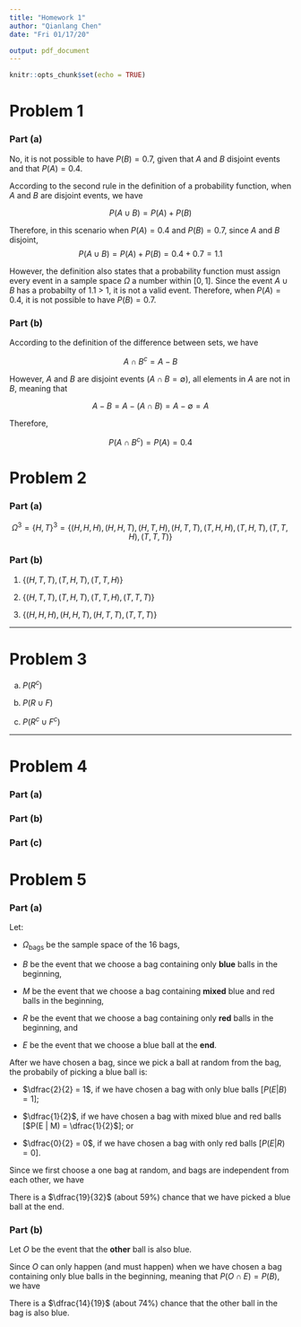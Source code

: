 ```yaml
---
title: "Homework 1"
author: "Qianlang Chen"
date: "Fri 01/17/20"

output: pdf_document
---
```


```r
knitr::opts_chunk$set(echo = TRUE)
```

# Problem 1

### Part (a)

No, it is not possible to have $P(B) = 0.7$, given that $A$ and $B$ disjoint events and that $P(A) = 0.4$.

According to the second rule in the definition of a probability function, when $A$ and $B$ are disjoint events, we have

$$P(A \cup B) = P(A) + P(B)$$

Therefore, in this scenario when $P(A) = 0.4$ and $P(B) = 0.7$, since $A$ and $B$ disjoint,
$$P(A \cup B) = P(A) + P(B) = 0.4 + 0.7 = 1.1$$

However, the definition also states that a probability function must assign every event in a sample space $\Omega$ a number within $[0, 1]$. Since the event $A \cup B$ has a probabilty of 1.1 > 1, it is not a valid event. Therefore, when $P(A) = 0.4$, it is not possible to have $P(B) = 0.7$.

### Part (b)

According to the definition of the difference between sets, we have

$$A \cap B^c = A - B$$

However, $A$ and $B$ are disjoint events ($A \cap B = \emptyset$), all elements in $A$ are not in $B$, meaning that

$$A - B = A - (A \cap B) = A - \emptyset = A$$

Therefore,

$$P(A \cap B^c) = P(A) = 0.4$$

\pagebreak
# Problem 2

### Part (a)

$$\Omega^3 = \{H, T\}^3 = \{(H, H, H), (H, H, T), (H, T, H), (H, T, T), (T, H, H), (T, H, T), (T, T, H), (T, T, T)\}$$

### Part (b)

1. $\{(H, T, T), (T, H, T), (T, T, H)\}$

2. $\{(H, T, T), (T, H, T), (T, T, H), (T, T, T)\}$

3. $\{(H, H, H), (H, H, T), (H, T, T), (T, T, T)\}$

___
# Problem 3

a. $P(R^c)$

b. $P(R \cup F)$

c. $P(R^c \cup F^c)$

___
# Problem 4

### Part (a)

\begin{align*}
P(R^c) &= 1 - P(R) &\text{The 1}^\text{st}\text{ probability rule} \\
       &= 1 - 0.1 \\
       &= 0.9
\end{align*}

### Part (b)

\begin{align*}
P(R \cup F) &= P(R) + P(F) - P(R \cap F) &\text{The 2}^\text{nd}\text{ probability rule} \\
            &= 0.1 + 0.07 - 0.03 \\
            &= 0.14
\end{align*}

### Part (c)

\begin{align*}
P(R^c \cup F^c) &= P((R \cap F)^c) &\text{De Morgan's Law} \\
                &= 1 - P(R \cap F) &\text{The 1}^\text{st}\text{ probability rule} \\
                &= 1 - 0.03 \\
                &= 0.97
\end{align*}

\pagebreak
# Problem 5

### Part (a)

Let:

* $\Omega_{\text{bags}}$ be the sample space of the 16 bags,

* $B$ be the event that we choose a bag containing only **blue** balls in the beginning,

* $M$ be the event that we choose a bag containing **mixed** blue and red balls in the beginning,

* $R$ be the event that we choose a bag containing only **red** balls in the beginning, and

* $E$ be the event that we choose a blue ball at the **end**.

After we have chosen a bag, since we pick a ball at random from the bag, the probabily of picking a blue ball is:

* $\dfrac{2}{2} = 1$, if we have chosen a bag with only blue balls [$P(E | B) = 1$];

* $\dfrac{1}{2}$, if we have chosen a bag with mixed blue and red balls [$P(E | M) = \dfrac{1}{2}$]; or

* $\dfrac{0}{2} = 0$, if we have chosen a bag with only red balls [$P(E | R) = 0$].

Since we first choose a one bag at random, and bags are independent from each other, we have

\begin{align*}
P(E) &= P(B) \times P(E | B) + P(M) \times P(E | M) + P(R) \times P(E | R) \\
     &= \frac{|B|}{|\Omega_{\text{bags}}|} \times 1 + \frac{|M|}{|\Omega_{\text{bags}}|} \times \frac{1}{2} + \frac{|R|}{|\Omega_{\text{bags}}|} \times 0 \\
     &= \frac{7}{16} \times 1 + \frac{5}{16} \times \frac{1}{2} + \frac{4}{16} \times 0 \\
     &= \frac{19}{32}
\end{align*}

There is a $\dfrac{19}{32}$ (about 59%) chance that we have picked a blue ball at the end.

### Part (b)

Let $O$ be the event that the **other** ball is also blue.

Since $O$ can only happen (and must happen) when we have chosen a bag containing only blue balls in the beginning, meaning that $P(O \cap E) = P(B)$, we have

\begin{align*}
P(O | E) &= \frac{P(O \cap E)}{P(E)} \\
         &= \frac{P(B)}{P(E)} \\
         &= \frac{7}{16} \div \frac{19}{32} \\
         &= \frac{14}{19}
\end{align*}

There is a $\dfrac{14}{19}$ (about 74%) chance that the other ball in the bag is also blue.

